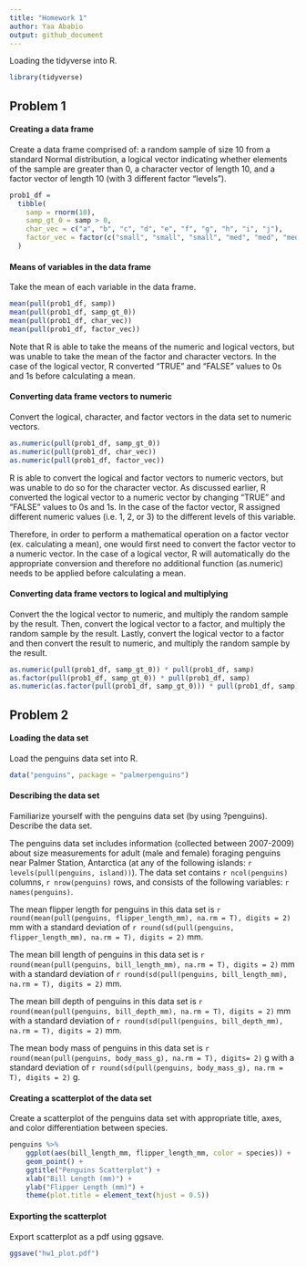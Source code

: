 ```yaml
---
title: "Homework 1"
author: Yaa Ababio
output: github_document
---
```


Loading the tidyverse into R.

```r
library(tidyverse)
```


## Problem 1

#### Creating a data frame
Create a data frame comprised of: a random sample of size 10 from a standard Normal distribution,
a logical vector indicating whether elements of the sample are greater than 0, a character vector of length 10, and a factor vector of length 10 (with 3 different factor “levels”).

```r
prob1_df = 
  tibble(
    samp = rnorm(10),
    samp_gt_0 = samp > 0,
    char_vec = c("a", "b", "c", "d", "e", "f", "g", "h", "i", "j"),
    factor_vec = factor(c("small", "small", "small", "med", "med", "med", "med", "large", "large", "large"))
  )
```




#### Means of variables in the data frame
Take the mean of each variable in the data frame.
```r
mean(pull(prob1_df, samp))
mean(pull(prob1_df, samp_gt_0))
mean(pull(prob1_df, char_vec))
mean(pull(prob1_df, factor_vec))
```

Note that R is able to take the means of the numeric and logical vectors, but was unable to take the mean of the factor and character vectors. In the case of the logical vector, R converted "TRUE" and "FALSE" values to 0s and 1s before calculating a mean. 



#### Converting data frame vectors to numeric
Convert the logical, character, and factor vectors in the data set to numeric vectors.  
```r
as.numeric(pull(prob1_df, samp_gt_0))
as.numeric(pull(prob1_df, char_vec))
as.numeric(pull(prob1_df, factor_vec))
```

R is able to convert the logical and factor vectors to numeric vectors, but was unable to do so for the character vector. As discussed earlier, R converted the logical vector to a numeric vector by changing "TRUE" and "FALSE" values to 0s and 1s. In the case of the factor vector, R assigned different numeric values (i.e. 1, 2, or 3) to the different levels of this variable. 

Therefore, in order to perform a mathematical operation on a factor vector (ex. calculating a mean), one would first need to convert the factor vector to a numeric vector. In the case of a logical vector, R will automatically do the appropriate conversion and therefore no additional function (as.numeric) needs to be applied before calculating a mean. 




#### Converting data frame vectors to logical and multiplying
Convert the the logical vector to numeric, and multiply the random sample by the result. Then,
convert the logical vector to a factor, and multiply the random sample by the result.
Lastly, convert the logical vector to a factor and then convert the result to numeric, and multiply the random sample by the result.

```r
as.numeric(pull(prob1_df, samp_gt_0)) * pull(prob1_df, samp)
as.factor(pull(prob1_df, samp_gt_0)) * pull(prob1_df, samp)
as.numeric(as.factor(pull(prob1_df, samp_gt_0))) * pull(prob1_df, samp)

```


## Problem 2 

#### Loading the data set
Load the penguins data set into R.
```r
data("penguins", package = "palmerpenguins")
```



#### Describing the data set
Familiarize yourself with the penguins data set (by using ?penguins). Describe the data set.

The penguins data set includes information (collected between 2007-2009) about size measurements for adult (male and female) foraging penguins near Palmer Station, Antarctica (at any of the following islands: `r levels(pull(penguins, island))`). The data set contains `r ncol(penguins)` columns, `r nrow(penguins)` rows, and consists of the following variables: `r names(penguins)`. 

The mean flipper length for penguins in this data set is `r round(mean(pull(penguins, flipper_length_mm), na.rm = T), digits = 2)` mm  with a standard deviation of `r round(sd(pull(penguins, flipper_length_mm), na.rm = T), digits = 2)` mm. 

The mean bill length of penguins in this data set is `r round(mean(pull(penguins, bill_length_mm), na.rm = T), digits = 2)` mm with a standard deviation of `r round(sd(pull(penguins, bill_length_mm), na.rm = T), digits = 2)` mm.

The mean bill depth of penguins in this data set is `r round(mean(pull(penguins, bill_depth_mm), na.rm = T), digits = 2)` mm with a standard deviation of `r round(sd(pull(penguins, bill_depth_mm), na.rm = T), digits = 2)` mm.

The mean body mass of penguins in this data set is `r round(mean(pull(penguins, body_mass_g), na.rm = T), digits= 2)` g with a standard deviation of `r round(sd(pull(penguins, body_mass_g), na.rm = T), digits = 2)` g.




#### Creating a scatterplot of the data set
Create a scatterplot of the penguins data set with appropriate title, axes, and color differentiation between species. 

```r

penguins %>% 
    ggplot(aes(bill_length_mm, flipper_length_mm, color = species)) + 
    geom_point() +
    ggtitle("Penguins Scatterplot") +
    xlab("Bill Length (mm)") +
    ylab("Flipper Length (mm)") + 
    theme(plot.title = element_text(hjust = 0.5))

```



#### Exporting the scatterplot
Export scatterplot as a pdf using ggsave.
```r
ggsave("hw1_plot.pdf")
```






